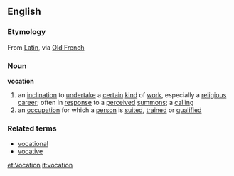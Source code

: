 ==English==
===Etymology===
From [[w:Latin|Latin]], via [[w:Old French|Old French]]
===Noun===
'''vocation'''
{{wikipedia}}
# an [[inclination]] to [[undertake]] a [[certain]] [[kind]] of [[work]], especially a [[religious]] [[career]]; often in [[response]] to a [[perceived]] [[summons]]; a [[calling]]
# an [[occupation]] for which a [[person]] is [[suited]], [[trained]] or [[qualified]]
===Related terms===
*[[vocational]]
*[[vocative]]

[[et:Vocation]]
[[it:vocation]]